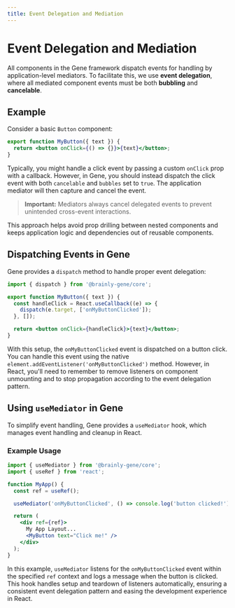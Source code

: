 ```yaml
---
title: Event Delegation and Mediation
---
```



# Event Delegation and Mediation

All components in the Gene framework dispatch events for handling by application-level mediators. To facilitate this, we use **event delegation**, where all mediated component events must be both **bubbling** and **cancelable**.

## Example

Consider a basic `Button` component:

```jsx
export function MyButton({ text }) {
  return <button onClick={() => {}}>{text}</button>;
}
```

Typically, you might handle a click event by passing a custom `onClick` prop with a callback. However, in Gene, you should instead dispatch the click event with both `cancelable` and `bubbles` set to `true`. The application mediator will then capture and cancel the event.

> **Important:** Mediators always cancel delegated events to prevent unintended cross-event interactions.

This approach helps avoid prop drilling between nested components and keeps application logic and dependencies out of reusable components.

## Dispatching Events in Gene

Gene provides a `dispatch` method to handle proper event delegation:

```jsx
import { dispatch } from '@brainly-gene/core';

export function MyButton({ text }) {
  const handleClick = React.useCallback((e) => {
    dispatch(e.target, ['onMyButtonClicked']);
  }, []);

  return <button onClick={handleClick}>{text}</button>;
}
```

With this setup, the `onMyButtonClicked` event is dispatched on a button click. You can handle this event using the native `element.addEventListener('onMyButtonClicked')` method. However, in React, you'll need to remember to remove listeners on component unmounting and to stop propagation according to the event delegation pattern.

## Using `useMediator` in Gene

To simplify event handling, Gene provides a `useMediator` hook, which manages event handling and cleanup in React.

### Example Usage

```jsx
import { useMediator } from '@brainly-gene/core';
import { useRef } from 'react';

function MyApp() {
  const ref = useRef();

  useMediator('onMyButtonClicked', () => console.log('button clicked!'), ref);

  return (
    <div ref={ref}>
      My App Layout...
      <MyButton text="Click me!" />
    </div>
  );
}
```

In this example, `useMediator` listens for the `onMyButtonClicked` event within the specified `ref` context and logs a message when the button is clicked. This hook handles setup and teardown of listeners automatically, ensuring a consistent event delegation pattern and easing the development experience in React.
